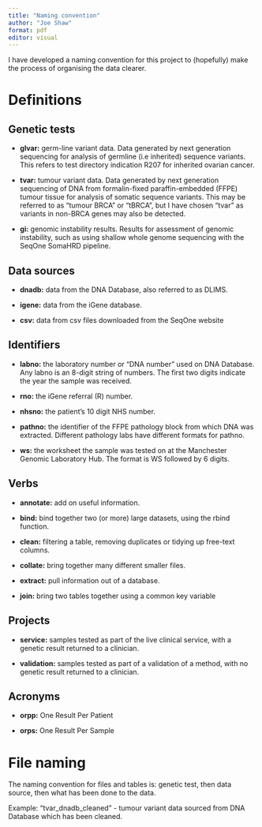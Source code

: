 ```yaml
---
title: "Naming convention"
author: "Joe Shaw"
format: pdf
editor: visual
---
```


I have developed a naming convention for this project to (hopefully) make the process of organising the data clearer.

# Definitions

## **Genetic tests**

-   **glvar:** germ-line variant data.
    Data generated by next generation sequencing for analysis of germline (i.e inherited) sequence variants.
    This refers to test directory indication R207 for inherited ovarian cancer.

-   **tvar:** tumour variant data.
    Data generated by next generation sequencing of DNA from formalin-fixed paraffin-embedded (FFPE) tumour tissue for analysis of somatic sequence variants.
    This may be referred to as "tumour BRCA" or "tBRCA", but I have chosen "tvar" as variants in non-BRCA genes may also be detected.

-   **gi:** genomic instability results.
    Results for assessment of genomic instability, such as using shallow whole genome sequencing with the SeqOne SomaHRD pipeline.

## **Data sources**

-   **dnadb:** data from the DNA Database, also referred to as DLIMS.

-   **igene:** data from the iGene database.

-   **csv:** data from csv files downloaded from the SeqOne website

## **Identifiers**

-   **labno:** the laboratory number or "DNA number" used on DNA Database.
    Any labno is an 8-digit string of numbers.
    The first two digits indicate the year the sample was received.

-   **rno:** the iGene referral (R) number.

-   **nhsno:** the patient's 10 digit NHS number.

-   **pathno:** the identifier of the FFPE pathology block from which DNA was extracted.
    Different pathology labs have different formats for pathno.

-   **ws:** the worksheet the sample was tested on at the Manchester Genomic Laboratory Hub.
    The format is WS followed by 6 digits.

## **Verbs**

-   **annotate:** add on useful information.

-   **bind:** bind together two (or more) large datasets, using the rbind function.

-   **clean:** filtering a table, removing duplicates or tidying up free-text columns.

-   **collate:** bring together many different smaller files.

-   **extract:** pull information out of a database.

-   **join:** bring two tables together using a common key variable

## Projects

-   **service:** samples tested as part of the live clinical service, with a genetic result returned to a clinician.

-   **validation:** samples tested as part of a validation of a method, with no genetic result returned to a clinician.

## **Acronyms**

-   **orpp:** One Result Per Patient

-   **orps:** One Result Per Sample

# File naming

The naming convention for files and tables is: genetic test, then data source, then what has been done to the data.

Example: "tvar_dnadb_cleaned" - tumour variant data sourced from DNA Database which has been cleaned.
